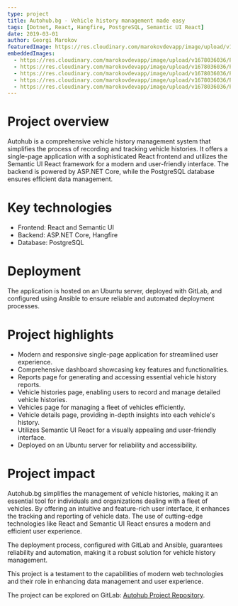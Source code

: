 ```yaml
---
type: project
title: Autohub.bg - Vehicle history management made easy
tags: [Dotnet, React, Hangfire, PostgreSQL, Semantic UI React]
date: 2019-03-01
author: Georgi Marokov
featuredImage: https://res.cloudinary.com/marokovdevapp/image/upload/v1698093938/Projects/ahrida.org/ahrida-logo_kikndy.png
embeddedImages:
  - https://res.cloudinary.com/marokovdevapp/image/upload/v1678036036/Projects/autohub/screencapture-barstol-bg-2019-04-07-10_33_59_vtyguj.png
  - https://res.cloudinary.com/marokovdevapp/image/upload/v1678036036/Projects/autohub/Screenshot-2020-11-12-224026-1024x723_m4zr73.png
  - https://res.cloudinary.com/marokovdevapp/image/upload/v1678036036/Projects/autohub/Screenshot-2020-11-12-223948_jz2tve.png
  - https://res.cloudinary.com/marokovdevapp/image/upload/v1678036036/Projects/autohub/Screenshot-2020-11-12-223810_hzdg6u.png
  - https://res.cloudinary.com/marokovdevapp/image/upload/v1678036036/Projects/autohub/Screenshot-2020-11-12-223906_gojo1r.png
---
```


# Project overview

Autohub is a comprehensive vehicle history management system that simplifies the process of recording and tracking
vehicle histories. It offers a single-page application with a sophisticated React frontend and utilizes the Semantic UI
React framework for a modern and user-friendly interface. The backend is powered by ASP.NET Core, while the PostgreSQL
database ensures efficient data management.

# Key technologies

- Frontend: React and Semantic UI
- Backend: ASP.NET Core, Hangfire
- Database: PostgreSQL

# Deployment

The application is hosted on an Ubuntu server, deployed with GitLab, and configured using Ansible to ensure reliable and
automated deployment processes.

# Project highlights

- Modern and responsive single-page application for streamlined user experience.
- Comprehensive dashboard showcasing key features and functionalities.
- Reports page for generating and accessing essential vehicle history reports.
- Vehicle histories page, enabling users to record and manage detailed vehicle histories.
- Vehicles page for managing a fleet of vehicles efficiently.
- Vehicle details page, providing in-depth insights into each vehicle's history.
- Utilizes Semantic UI React for a visually appealing and user-friendly interface.
- Deployed on an Ubuntu server for reliability and accessibility.

# Project impact

Autohub.bg simplifies the management of vehicle histories, making it an essential tool for individuals and organizations
dealing with a fleet of vehicles. By offering an intuitive and feature-rich user interface, it enhances the tracking and
reporting of vehicle data. The use of cutting-edge technologies like React and Semantic UI React ensures a modern and
efficient user experience.

The deployment process, configured with GitLab and Ansible, guarantees reliability and automation, making it a robust
solution for vehicle history management.

This project is a testament to the capabilities of modern web technologies and their role in enhancing data management
and user experience.

The project can be explored on GitLab: [Autohub Project Repository](https://gitlab.com/autohub/autohub-web).

<GatsbyImage alt="Autohub in app screenshot" image={props.embedded.image1} />
